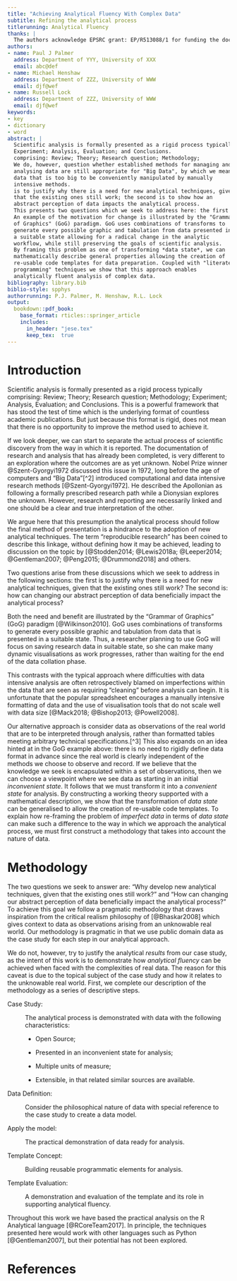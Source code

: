 ```yaml
---
title: "Achieving Analytical Fluency With Complex Data"
subtitle: Refining the analytical process
titlerunning: Analytical Fluency
thanks: |
  The authors acknowledge EPSRC grant: EP/R513088/1 for funding the doctoral research on which this work is based.
authors:
- name: Paul J Palmer
  address: Department of YYY, University of XXX
  email: abc@def
- name: Michael Henshaw
  address: Department of ZZZ, University of WWW
  email: djf@wef
- name: Russell Lock
  address: Department of ZZZ, University of WWW
  email: djf@wef
keywords:
- key
- dictionary
- word
abstract: |
  Scientific analysis is formally presented as a rigid process typically
  Experiment; Analysis, Evaluation; and Conclusions.
  comprising: Review; Theory; Research question; Methodology;
  We do, however, question whether established methods for managing and
  analysing data are still appropriate for "Big Data", by which we mean
  data that is too big to be conveniently manipulated by manually
  intensive methods.
  is to justify why there is a need for new analytical techniques, given
  that the existing ones still work; the second is to show how an
  abstract perception of data impacts the analytical process.
  This presents two questions which we seek to address here: the first
  An example of the motivation for change is illustrated by the "Grammar
  of Graphics" (GoG) paradigm. GoG uses combinations of transforms to
  generate every possible graphic and tabulation from data presented in
  a suitable state allowing for a radical change in the analytic
  workflow, while still preserving the goals of scientific analysis.
  By framing this problem as one of transforming *data state*, we can
  mathematically describe general properties allowing the creation of
  re-usable code templates for data preparation. Coupled with "literate
  programming" techniques we show that this approach enables
  analytically fluent analysis of complex data.
bibliography: library.bib
biblio-style: spphys
authorrunning: P.J. Palmer, M. Henshaw, R.L. Lock
output:
  bookdown::pdf_book:
    base_format: rticles::springer_article
    includes:
      in_header: "jese.tex"
      keep_tex:  true  
---
```


# Introduction {#sec:introduction}

Scientific analysis is formally presented as a rigid process typically comprising: Review; Theory; Research question; Methodology; Experiment; Analysis, Evaluation; and Conclusions. This is a powerful framework that has stood the test of time which is the underlying format of countless academic publications. But just because this format is rigid, does not mean that there is no opportunity to improve the method used to achieve it.

If we look deeper, we can start to separate the actual process of scientific discovery from the way in which it is reported. The documentation of research and analysis that has already been completed, is very different to an exploration where the outcomes are as yet unknown. Nobel Prize winner @Szent-Gyorgyi1972 discussed this issue in 1972, long before the age of computers and "Big Data"[\^2] introduced computational and data intensive research methods [@Szent-Gyorgyi1972]. He described the Apollonian as following a formally prescribed research path while a Dionysian explores the unknown. However, research and reporting are necessarily linked and one should be a clear and true interpretation of the other.

We argue here that this presumption the analytical process should follow the final method of presentation is a hindrance to the adoption of new analytical techniques. The term "reproducible research" has been coined to describe this linkage, without defining how it may be achieved, leading to discussion on the topic by [@Stodden2014; @Lewis2018a; @Leeper2014; @Gentleman2007; @Peng2015; @Drummond2018] and others.

Two questions arise from these discussions which we seek to address in the following sections: the first is to justify why there is a need for new analytical techniques, given that the existing ones still work? The second is: how can changing our abstract perception of data beneficially impact the analytical process?

Both the need and benefit are illustrated by the "Grammar of Graphics" (GoG) paradigm [@Wilkinson2010]. GoG uses combinations of transforms to generate every possible graphic and tabulation from data that is presented in a suitable state. Thus, a researcher planning to use GoG will focus on saving research data in suitable state, so she can make many dynamic visualisations as work progresses, rather than waiting for the end of the data collation phase.

This contrasts with the typical approach where difficulties with data intensive analysis are often retrospectively blamed on imperfections within the data that are seen as requiring "cleaning" before analysis can begin. It is unfortunate that the popular spreadsheet encourages a manually intensive formatting of data and the use of visualisation tools that do not scale well with data size [@Mack2018; @Bishop2013; @Powell2008].

Our alternative approach is consider data as observations of the real world that are to be interpreted through analysis, rather than formatted tables meeting arbitrary technical specifications.[\^3] This also expands on an idea hinted at in the GoG example above: there is no need to rigidly define data format in advance since the real world is clearly independent of the methods we choose to observe and record. If we believe that the knowledge we seek is encapsulated within a set of observations, then we can choose a viewpoint where we see data as starting in an initial *inconvenient state*. It follows that we must transform it into a *convenient state* for analysis. By constructing a working theory supported with a mathematical description, we show that the transformation of *data state* can be generalised to allow the creation of re-usable code templates. To explain how re-framing the problem of *imperfect data* in terms of *data state* can make such a difference to the way in which we approach the analytical process, we must first construct a methodology that takes into account the nature of data.

# Methodology {#sec:methodology}

The two questions we seek to answer are: "Why develop new analytical
techniques, given that the existing ones still work?" and "How can
changing our abstract perception of data beneficially impact the
analytical process?" To achieve this goal we follow a pragmatic
methodology that draws inspiration from the critical realism philosophy
of [@Bhaskar2008] which gives context to data as observations arising
from an unknowable real world. Our methodology is pragmatic in that we
use public domain data as the case study for each step in our analytical
approach.

We do not, however, try to justify the analytical *results* from our
case study, as the intent of this work is to demonstrate how *analytical
fluency* can be achieved when faced with the complexities of real data.
The reason for this caveat is due to the topical subject of the case
study and how it relates to the unknowable real world. First, we
complete our description of the methodology as a series of descriptive
steps.

Case Study:

:   The analytical process is demonstrated with data with the following
    characteristics:

    -   Open Source;

    -   Presented in an inconvenient state for analysis;

    -   Multiple units of measure;

    -   Extensible, in that related similar sources are available.

Data Definition:

:   Consider the philosophical nature of data with special reference to
    the case study to create a data model.

Apply the model:

:   The practical demonstration of data ready for analysis.

Template Concept:

:   Building reusable programmatic elements for analysis.

Template Evaluation:

:   A demonstration and evaluation of the template and its role in
    supporting analytical fluency.

Throughout this work we have based the practical analysis on the R
Analytical language [@RCoreTeam2017]. In principle, the techniques
presented here would work with other languages such as Python
[@Gentleman2007], but their potential has not been explored.

# References


